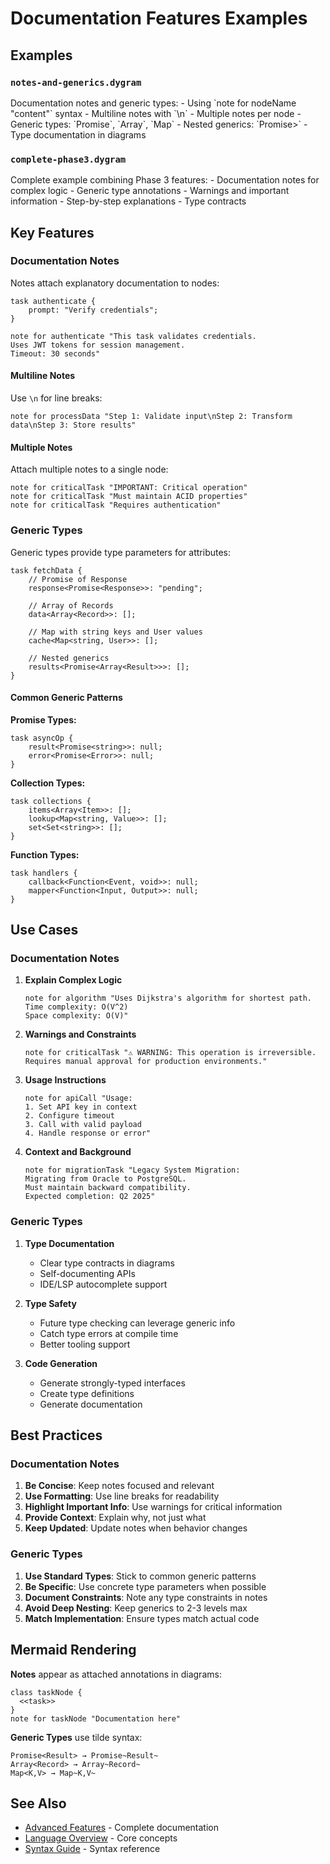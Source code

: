 
<Layout>

# Documentation Features Examples

## Examples


### `notes-and-generics.dygram`

<ExampleLoader path="examples/documentation/notes-and-generics.dygram" height="300px" />
Documentation notes and generic types:
- Using `note for nodeName "content"` syntax
- Multiline notes with `\n`
- Multiple notes per node
- Generic types: `Promise<T>`, `Array<T>`, `Map<K,V>`
- Nested generics: `Promise<Array<Result>>`
- Type documentation in diagrams

### `complete-phase3.dygram`

<ExampleLoader path="examples/documentation/complete-phase3.dygram" height="300px" />
Complete example combining Phase 3 features:
- Documentation notes for complex logic
- Generic type annotations
- Warnings and important information
- Step-by-step explanations
- Type contracts


## Key Features


### Documentation Notes

Notes attach explanatory documentation to nodes:

```dygram
task authenticate {
    prompt: "Verify credentials";
}

note for authenticate "This task validates credentials.
Uses JWT tokens for session management.
Timeout: 30 seconds"
```

#### Multiline Notes

Use `\n` for line breaks:

```dygram
note for processData "Step 1: Validate input\nStep 2: Transform data\nStep 3: Store results"
```

#### Multiple Notes

Attach multiple notes to a single node:

```dygram
note for criticalTask "IMPORTANT: Critical operation"
note for criticalTask "Must maintain ACID properties"
note for criticalTask "Requires authentication"
```

### Generic Types

Generic types provide type parameters for attributes:

```dygram
task fetchData {
    // Promise of Response
    response<Promise<Response>>: "pending";

    // Array of Records
    data<Array<Record>>: [];

    // Map with string keys and User values
    cache<Map<string, User>>: [];

    // Nested generics
    results<Promise<Array<Result>>>: [];
}
```

#### Common Generic Patterns

**Promise Types:**
```dygram
task asyncOp {
    result<Promise<string>>: null;
    error<Promise<Error>>: null;
}
```

**Collection Types:**
```dygram
task collections {
    items<Array<Item>>: [];
    lookup<Map<string, Value>>: [];
    set<Set<string>>: [];
}
```

**Function Types:**
```dygram
task handlers {
    callback<Function<Event, void>>: null;
    mapper<Function<Input, Output>>: null;
}
```


## Use Cases


### Documentation Notes

1. **Explain Complex Logic**
   ```dygram
   note for algorithm "Uses Dijkstra's algorithm for shortest path.
   Time complexity: O(V^2)
   Space complexity: O(V)"
   ```

2. **Warnings and Constraints**
   ```dygram
   note for criticalTask "⚠️ WARNING: This operation is irreversible.
   Requires manual approval for production environments."
   ```

3. **Usage Instructions**
   ```dygram
   note for apiCall "Usage:
   1. Set API key in context
   2. Configure timeout
   3. Call with valid payload
   4. Handle response or error"
   ```

4. **Context and Background**
   ```dygram
   note for migrationTask "Legacy System Migration:
   Migrating from Oracle to PostgreSQL.
   Must maintain backward compatibility.
   Expected completion: Q2 2025"
   ```

### Generic Types

1. **Type Documentation**
   - Clear type contracts in diagrams
   - Self-documenting APIs
   - IDE/LSP autocomplete support

2. **Type Safety**
   - Future type checking can leverage generic info
   - Catch type errors at compile time
   - Better tooling support

3. **Code Generation**
   - Generate strongly-typed interfaces
   - Create type definitions
   - Generate documentation


## Best Practices


### Documentation Notes

1. **Be Concise**: Keep notes focused and relevant
2. **Use Formatting**: Use line breaks for readability
3. **Highlight Important Info**: Use warnings for critical information
4. **Provide Context**: Explain why, not just what
5. **Keep Updated**: Update notes when behavior changes

### Generic Types

1. **Use Standard Types**: Stick to common generic patterns
2. **Be Specific**: Use concrete type parameters when possible
3. **Document Constraints**: Note any type constraints in notes
4. **Avoid Deep Nesting**: Keep generics to 2-3 levels max
5. **Match Implementation**: Ensure types match actual code


## Mermaid Rendering


**Notes** appear as attached annotations in diagrams:
```mermaid
class taskNode {
  <<task>>
}
note for taskNode "Documentation here"
```

**Generic Types** use tilde syntax:
```
Promise<Result> → Promise~Result~
Array<Record> → Array~Record~
Map<K,V> → Map~K,V~
```


## See Also


- [Advanced Features](../../docs/advanced-features.md) - Complete documentation
- [Language Overview](../../docs/language-overview.md) - Core concepts
- [Syntax Guide](../../docs/syntax-guide.md) - Syntax reference


</Layout>
